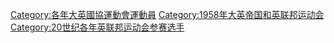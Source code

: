 [[Category:各年大英國協運動會運動員|Category:各年大英國協運動會運動員]]
[[Category:1958年大英帝国和英联邦运动会|Category:1958年大英帝国和英联邦运动会]]
[[Category:20世纪各年英联邦运动会参赛选手|Category:20世纪各年英联邦运动会参赛选手]]